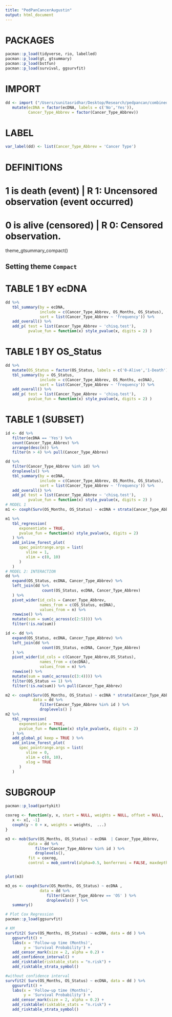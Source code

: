 ```yaml
---
title: "PedPanCancerAugustin"
output: html_document
---
```


# PACKAGES
```r
pacman::p_load(tidyverse, rio, labelled)
pacman::p_load(gt, gtsummary)
pacman::p_load(bstfun)
pacman::p_load(survival, ggsurvfit)
```
# IMPORT
```r
dd <- import ("/Users/sunitasridhar/Desktop/Research/pedpancan/combinedsurv.xlsx") %>% 
   mutate(ecDNA = factor(ecDNA, labels = c('No','Yes')),
          Cancer_Type_Abbrev = factor(Cancer_Type_Abbrev))
```
# LABEL
```r
var_label(dd) <- list(Cancer_Type_Abbrev = 'Cancer Type')
```

# DEFINITIONS
# 1 is death (event)     | R 1: Uncensored observation (event occurred)
# 0 is alive  (censored) | R 0: Censored observation.

theme_gtsummary_compact()

## Setting theme `Compact`

# TABLE 1 BY ecDNA
```r
dd %>% 
   tbl_summary(by = ecDNA,
               include = c(Cancer_Type_Abbrev, OS_Months, OS_Status),
               sort = list(Cancer_Type_Abbrev ~ 'frequency')) %>% 
   add_overall() %>% 
   add_p( test = list(Cancer_Type_Abbrev ~ 'chisq.test'),
          pvalue_fun = function(x) style_pvalue(x, digits = 2) )
```
# TABLE 1 BY OS_Status
```r
dd %>% 
   mutate(OS_Status = factor(OS_Status, labels = c('0-Alive','1-Death'))) %>% 
   tbl_summary(by = OS_Status,
               include = c(Cancer_Type_Abbrev, OS_Months, ecDNA),
               sort = list(Cancer_Type_Abbrev ~ 'frequency')) %>% 
   add_overall() %>% 
   add_p( test = list(Cancer_Type_Abbrev ~ 'chisq.test'),
          pvalue_fun = function(x) style_pvalue(x, digits = 2) )
```
# TABLE 1 (SUBSET)
```r
id <- dd %>%
   filter(ecDNA == 'Yes') %>% 
   count(Cancer_Type_Abbrev) %>%
   arrange(desc(n)) %>% 
   filter(n > 4) %>% pull(Cancer_Type_Abbrev)

dd %>% 
   filter(Cancer_Type_Abbrev %in% id) %>% 
   droplevels() %>% 
   tbl_summary(by = ecDNA,
               include = c(Cancer_Type_Abbrev, OS_Months, OS_Status),
               sort = list(Cancer_Type_Abbrev ~ 'frequency')) %>% 
   add_overall() %>% 
   add_p( test = list(Cancer_Type_Abbrev ~ 'chisq.test'),
          pvalue_fun = function(x) style_pvalue(x, digits = 2) )
# MODEL 1
m1 <- coxph(Surv(OS_Months, OS_Status) ~ ecDNA + strata(Cancer_Type_Abbrev), data = dd)

m1 %>% 
   tbl_regression(
      exponentiate = TRUE,
      pvalue_fun = function(x) style_pvalue(x, digits = 2) 
   ) %>% 
   add_inline_forest_plot( 
      spec_pointrange.args = list(
         vline = 1,
         xlim = c(0, 10)
      )
   )
# MODEL 2: INTERACTION
dd %>% 
   expand(OS_Status, ecDNA, Cancer_Type_Abbrev) %>% 
   left_join(dd %>% 
                count(OS_Status, ecDNA, Cancer_Type_Abbrev)
   ) %>% 
   pivot_wider(id_cols = Cancer_Type_Abbrev,
               names_from = c(OS_Status, ecDNA),
               values_from = n) %>% 
   rowwise() %>% 
   mutate(sum = sum(c_across(c(2:5)))) %>% 
   filter(!is.na(sum))

id <- dd %>% 
   expand(OS_Status, ecDNA, Cancer_Type_Abbrev) %>% 
   left_join(dd %>% 
                count(OS_Status, ecDNA, Cancer_Type_Abbrev)
   ) %>% 
   pivot_wider(id_cols = c(Cancer_Type_Abbrev,OS_Status),
               names_from = c(ecDNA),
               values_from = n) %>% 
   rowwise() %>% 
   mutate(sum = sum(c_across(c(3:4)))) %>%
   filter(OS_Status == 1) %>% 
   filter(!is.na(sum)) %>% pull(Cancer_Type_Abbrev)

m2 <- coxph(Surv(OS_Months, OS_Status) ~ ecDNA * strata(Cancer_Type_Abbrev) , 
            data = dd %>% 
               filter(Cancer_Type_Abbrev %in% id ) %>% 
               droplevels() )
m2 %>% 
   tbl_regression(
      exponentiate = TRUE,
      pvalue_fun = function(x) style_pvalue(x, digits = 2)
   ) %>% 
   add_global_p( keep = TRUE ) %>% 
   add_inline_forest_plot( 
      spec_pointrange.args = list(
         vline = 0,
         xlim = c(0, 10),
         xlog = TRUE
      )
   )
```
# SUBGROUP
```r
pacman::p_load(partykit)

coxreg <- function(y, x, start = NULL, weights = NULL, offset = NULL, ...) {
   x <- x[, -1]
   coxph(y ~ 0 + x, weights = weights,  ...)
}

m3 <- mob(Surv(OS_Months, OS_Status) ~ ecDNA  | Cancer_Type_Abbrev, 
          data = dd %>% 
             filter(Cancer_Type_Abbrev %in% id ) %>% 
             droplevels(),
          fit = coxreg, 
          control = mob_control(alpha=0.5, bonferroni = FALSE, maxdepth = 2, minsize = 25))


plot(m3)

m3_os <- coxph(Surv(OS_Months, OS_Status) ~ ecDNA , 
               data = dd %>% 
                  filter(Cancer_Type_Abbrev == 'OS' ) %>% 
                  droplevels() ) %>% 
   summary()

# Plot Cox Regression
pacman::p_load(ggsurvfit)

# KM
survfit2( Surv(OS_Months, OS_Status) ~ ecDNA, data = dd ) %>% 
   ggsurvfit() +
   labs(x = 'Follow-up time (Months)',
        y = 'Survival Probability') +
   add_censor_mark(size = 2, alpha = 0.2) +
   add_confidence_interval() +
   add_risktable(risktable_stats = "n.risk") +
   add_risktable_strata_symbol()

#without confidence interval
survfit2( Surv(OS_Months, OS_Status) ~ ecDNA, data = dd ) %>% 
   ggsurvfit() +
   labs(x = 'Follow-up time (Months)',
        y = 'Survival Probability') +
   add_censor_mark(size = 2, alpha = 0.2) +
   add_risktable(risktable_stats = "n.risk") +
   add_risktable_strata_symbol()
```
